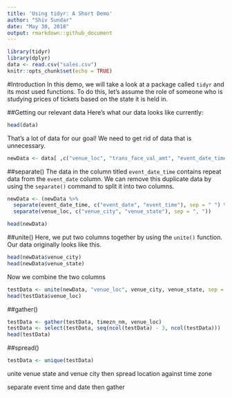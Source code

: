 ```yaml
---
title: 'Using tidyr: A Short Demo'
author: "Shiv Sundar"
date: "May 30, 2018"
output: rmarkdown::github_document
---
```


```r
library(tidyr)
library(dplyr)
data <- read.csv("sales.csv")
knitr::opts_chunk$set(echo = TRUE)
```

#Introduction
In this demo, we will take a look at a package called `tidyr` and its most used functions. To do this, let's assume the role of someone who is studying prices of tickets based on the state it is held in.

##Getting our relevant data
Here's what our data looks like currently:

```r
head(data)
```

That's a lot of data for our goal! We need to get rid of data that is unnecessary.

```r
newData <- data[ ,c("venue_loc", "trans_face_val_amt", "event_date_time", "timezn_nm")]
```

##separate()
The data in the column titled `event_date_time` contains repeat data from the `event_date` column. We can remove this duplicate data by using the `separate()` command to split it into two columns.

```r
newData <- (newData %>%
  separate(event_date_time, c("event_date", "event_time"), sep = " ") %>%
  separate(venue_loc, c("venue_city", "venue_state"), sep = ", "))

head(newData)
```

##unite()
Here, we put two columns together by using the `unite()` function. Our data originally looks like this.
```r
head(newData$venue_city)
head(newData$venue_state)
```

Now we combine the two columns 

```r
testData <- unite(newData, "venue_loc", venue_city, venue_state, sep = ", ")
head(testData$venue_loc)
```

##gather()
```r
testData <- gather(testData, timezn_nm, venue_loc)
testData <- select(testData, seq(ncol(testData) - 3, ncol(testData)))
head(testData)
```

##spread()

```r
testData <- unique(testData)
```

unite venue state and venue city then spread location against time zone

separate event time and date then gather
